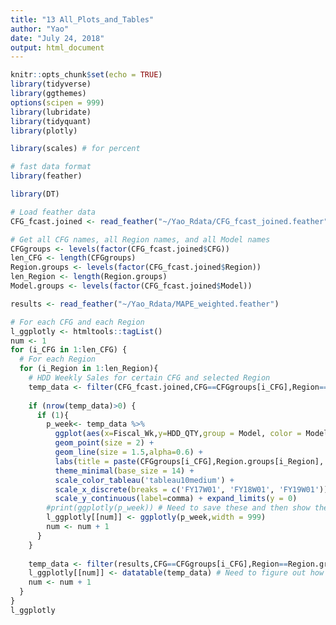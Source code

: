 ```yaml
---
title: "13 All_Plots_and_Tables"
author: "Yao"
date: "July 24, 2018"
output: html_document
---
```


```r
knitr::opts_chunk$set(echo = TRUE)
library(tidyverse)
library(ggthemes)
options(scipen = 999)
library(lubridate)
library(tidyquant)
library(plotly)

library(scales) # for percent

# fast data format
library(feather)

library(DT)
```

```r
# Load feather data
CFG_fcast.joined <- read_feather("~/Yao_Rdata/CFG_fcast_joined.feather")

# Get all CFG names, all Region names, and all Model names
CFGgroups <- levels(factor(CFG_fcast.joined$CFG))
len_CFG <- length(CFGgroups)
Region.groups <- levels(factor(CFG_fcast.joined$Region))
len_Region <- length(Region.groups)
Model.groups <- levels(factor(CFG_fcast.joined$Model))

results <- read_feather("~/Yao_Rdata/MAPE_weighted.feather")

# For each CFG and each Region
l_ggplotly <- htmltools::tagList()
num <- 1
for (i_CFG in 1:len_CFG) {
  # For each Region
  for (i_Region in 1:len_Region){
    # HDD Weekly Sales for certain CFG and selected Region
    temp_data <- filter(CFG_fcast.joined,CFG==CFGgroups[i_CFG],Region==Region.groups[i_Region])
    
    if (nrow(temp_data)>0) {
      if (1){
        p_week<- temp_data %>%
          ggplot(aes(x=Fiscal_Wk,y=HDD_QTY,group = Model, color = Model)) +
          geom_point(size = 2) +
          geom_line(size = 1.5,alpha=0.6) +
          labs(title = paste(CFGgroups[i_CFG],Region.groups[i_Region],'HDD Weekly Sales'), x = "Fiscal Week", y = "Part Quantity") + 
          theme_minimal(base_size = 14) + 
          scale_color_tableau('tableau10medium') + 
          scale_x_discrete(breaks = c('FY17W01', 'FY18W01', 'FY19W01')) +
          scale_y_continuous(label=comma) + expand_limits(y = 0)
        #print(ggplotly(p_week)) # Need to save these and then show them together
        l_ggplotly[[num]] <- ggplotly(p_week,width = 999)
        num <- num + 1
      }
    }
    
    temp_data <- filter(results,CFG==CFGgroups[i_CFG],Region==Region.groups[i_Region])
    l_ggplotly[[num]] <- datatable(temp_data) # Need to figure out how to show these
    num <- num + 1
  }
}
l_ggplotly
```

